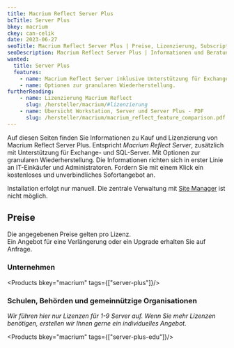 ```yaml
---
title: Macrium Reflect Server Plus
bcTitle: Server Plus
bkey: macrium
ckey: can-celik
date: 2023-06-27
seoTitle: Macrium Reflect Server Plus | Preise, Lizenzierung, Subscriptions
seoDescription: Macrium Reflect Server Plus | Informationen und Beratung zu Fragen bei Lizenzierung und Kosten.
wanted:
  title: Server Plus
  features:
    - name: Macrium Reflect Server inklusive Unterstützung für Exchange- und SQL-Server.
    - name: Optionen zur granularen Wiederherstellung.
furtherReading:
    - name: Lizenzierung Macrium Reflect
      slug: /hersteller/macrium/#lizenzierung
    - name: Übersicht Workstation, Server und Server Plus - PDF
      slug: /hersteller/macrium/macrium_reflect_feature_comparison.pdf
---
```





<Intro>

Auf diesen Seiten finden Sie Informationen zu Kauf und Lizenzierung von Macrium Reflect Server Plus.
Entspricht *Macrium Reflect Server*, zusätzlich mit Unterstützung für Exchange- und SQL-Server. Mit Optionen zur granularen Wiederherstellung.
Die Informationen richten sich in erster Linie an IT-Einkäufer und Administratoren.
Fordern Sie mit einem Klick ein kostenloses und unverbindliches Sofortangebot an.

</Intro>

<TOC />


<Info>

Installation erfolgt nur manuell.
Die zentrale Verwaltung mit [Site Manager](/hersteller/macrium/#macrium-site-manager) ist nicht möglich.

</Info>

## Preise

Die angegebenen Preise gelten pro Lizenz. <br />
Ein Angebot für eine Verlängerung oder ein Upgrade erhalten Sie auf Anfrage.


### Unternehmen

<Products bkey="macrium" tags={["server-plus"]}/>

### Schulen, Behörden und gemeinnützige Organisationen

_Wir führen hier nur Lizenzen für 1-9 Server auf. Wenn Sie mehr Lizenzen benötigen, erstellen wir Ihnen gerne ein individuelles Angebot._

<Products bkey="macrium" tags={["server-plus-edu"]}/>
